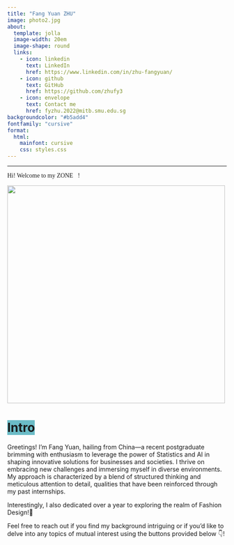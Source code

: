 ```yaml
---
title: "Fang Yuan ZHU"
image: photo2.jpg
about: 
  template: jolla
  image-width: 20em
  image-shape: round
  links: 
    - icon: linkedin
      text: LinkedIn
      href: https://www.linkedin.com/in/zhu-fangyuan/
    - icon: github
      text: GitHub
      href: https://github.com/zhufy3
    - icon: envelope
      text: Contact me
      href: fyzhu.2022@mitb.smu.edu.sg
backgroundcolor: "#b5add4"
fontfamily: "cursive"
format: 
  html: 
    mainfont: cursive 
    css: styles.css
---
```


------------------------------------------------------------------------

[Hi! Welcome to my ZONE💜!]{style="font-family:cursive"}

![](bk4.gif){fig-align="center" width="500"}

# [Intro]{style="background-color:#6bbcc7"}

::: {.callout-note text-align="left" background-color="white" appearance="simple" icon="false"}
Greetings! I'm Fang Yuan, hailing from China---a recent postgraduate brimming with enthusiasm to leverage the power of Statistics and AI in shaping innovative solutions for businesses and societies. I thrive on embracing new challenges and immersing myself in diverse environments. My approach is characterized by a blend of structured thinking and meticulous attention to detail, qualities that have been reinforced through my past internships.

Interestingly, I also dedicated over a year to exploring the realm of Fashion Design!👀

Feel free to reach out if you find my background intriguing or if you'd like to delve into any topics of mutual interest using the buttons provided below 👇!
:::
